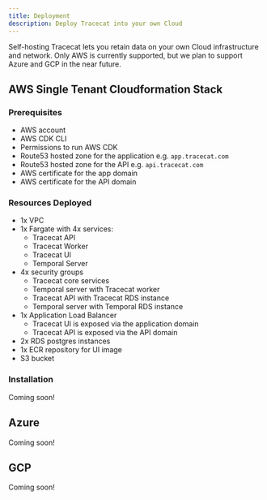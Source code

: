 ```yaml
---
title: Deployment
description: Deploy Tracecat into your own Cloud
---
```


Self-hosting Tracecat lets you retain data on your own Cloud infrastructure and network.
Only AWS is currently supported, but we plan to support Azure and GCP in the near future.

## AWS Single Tenant Cloudformation Stack

### Prerequisites

- AWS account
- AWS CDK CLI
- Permissions to run AWS CDK
- Route53 hosted zone for the application e.g. `app.tracecat.com`
- Route53 hosted zone for the API e.g. `api.tracecat.com`
- AWS certificate for the app domain
- AWS certificate for the API domain

### Resources Deployed

- 1x VPC
- 1x Fargate with 4x services:
  - Tracecat API
  - Tracecat Worker
  - Tracecat UI
  - Temporal Server
- 4x security groups
  - Tracecat core services
  - Temporal server with Tracecat worker
  - Tracecat API with Tracecat RDS instance
  - Temporal server with Temporal RDS instance
- 1x Application Load Balancer
  - Tracecat UI is exposed via the application domain
  - Tracecat API is exposed via the API domain
- 2x RDS postgres instances
- 1x ECR repository for UI image
- S3 bucket

### Installation

Coming soon!

## Azure

Coming soon!

## GCP

Coming soon!
